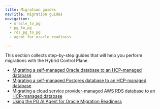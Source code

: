 ```yaml
---
title: Migration guides
navTitle: Migration guides
navigation:
  - oracle_to_pg
  - pg_to_pg
  - rds_pg_to_pg
  - agent_for_oracle_readiness

---
```


This section collects step-by-step guides that will help you perform migrations with the Hybrid Control Plane. 

-   [Migrating a self-managed Oracle database to an HCP-managed database](oracle_to_pg.mdx)
-   [Migrating a self-managed Postgres database to an HCP-managed database](pg_to_pg.mdx)
-   [Migrating a cloud service provider-managed AWS RDS database to an HCP-managed database](rds_pg_to_pg.mdx)
-   [Using the PG AI Agent for Oracle Migration Readiness](agent_for_oracle_readiness.mdx)
